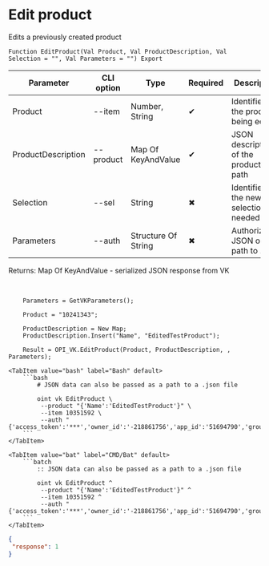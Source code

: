﻿---
sidebar_position: 5
---


# Edit product
 Edits a previously created product



`Function EditProduct(Val Product, Val ProductDescription, Val Selection = "", Val Parameters = "") Export`

  | Parameter | CLI option | Type | Required | Description |
  |-|-|-|-|-|
  | Product | --item | Number, String | &#x2714; | Identifier of the product being edited |
  | ProductDescription | --product | Map Of KeyAndValue | &#x2714; | JSON description of the product or path |
  | Selection | --sel | String | &#x2716; | Identifier of the new selection, if needed |
  | Parameters | --auth | Structure Of String | &#x2716; | Authorization JSON or path to .json |

  
  Returns:  Map Of KeyAndValue - serialized JSON response from VK

<br/>




```bsl title="1C:Enterprise/OneScript code example"
    Parameters = GetVKParameters();

    Product = "10241343";

    ProductDescription = New Map;
    ProductDescription.Insert("Name", "EditedTestProduct");

    Result = OPI_VK.EditProduct(Product, ProductDescription, , Parameters);
```
 

 <Tabs>
  
    <TabItem value="bash" label="Bash" default>
        ```bash
            # JSON data can also be passed as a path to a .json file
            
            oint vk EditProduct \
             --product "{'Name':'EditedTestProduct'}" \
             --item 10351592 \
             --auth "{'access_token':'***','owner_id':'-218861756','app_id':'51694790','group_id':'218861756'}"
        ```
    </TabItem>
  
    <TabItem value="bat" label="CMD/Bat" default>
        ```batch
            :: JSON data can also be passed as a path to a .json file
            
            oint vk EditProduct ^
             --product "{'Name':'EditedTestProduct'}" ^
             --item 10351592 ^
             --auth "{'access_token':'***','owner_id':'-218861756','app_id':'51694790','group_id':'218861756'}"
        ```
    </TabItem>
</Tabs>


```json title="Result"
{
 "response": 1
}
```
